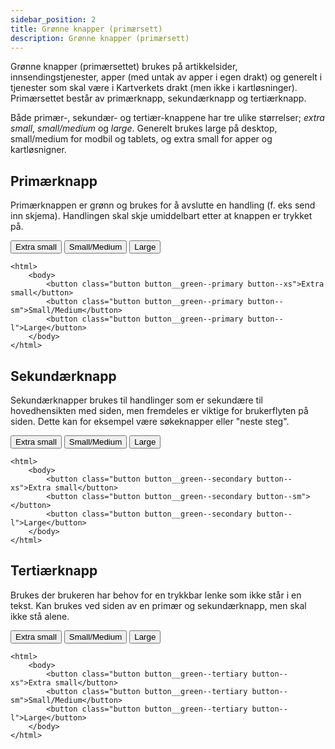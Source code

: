 ```yaml
---
sidebar_position: 2
title: Grønne knapper (primærsett)
description: Grønne knapper (primærsett)
---
```

Grønne knapper (primærsettet) brukes på artikkelsider, innsendingstjenester, apper (med untak av apper i egen drakt) og generelt i tjenester som skal være i Kartverkets drakt (men ikke i kartløsninger).
Primærsettet består av primærknapp, sekundærknapp og tertiærknapp.

Både primær-, sekundær- og tertiær-knappene har tre ulike størrelser; _extra small_, _small/medium_ og _large_.
Generelt brukes large på desktop, small/medium for modbil og tablets, og extra small for apper og kartløsnigner. 

## Primærknapp

Primærknappen er grønn og brukes for å avslutte en handling (f. eks send inn skjema). Handlingen skal skje umiddelbart etter at knappen er trykket på.

<button class="button button__green--primary button--xs">Extra small</button>
<button class="button button__green--primary button--sm">Small/Medium</button>
<button class="button button__green--primary button--l">Large</button>        


```markup title="/.html"
<html>
    <body>
        <button class="button button__green--primary button--xs">Extra small</button>
        <button class="button button__green--primary button--sm">Small/Medium</button>
        <button class="button button__green--primary button--l">Large</button>
    </body>
</html>

```



## Sekundærknapp

Sekundærknapper brukes til handlinger som er sekundære til hovedhensikten med siden, men fremdeles er viktige for brukerflyten på siden. Dette kan for eksempel være søkeknapper eller "neste steg".

<button class="button button__green--secondary button--xs">Extra small</button>
<button class="button button__green--secondary button--sm">Small/Medium</button>
<button class="button button__green--secondary button--l">Large</button>


```markup title="/.html"
<html>
    <body>
        <button class="button button__green--secondary button--xs">Extra small</button>
        <button class="button button__green--secondary button--sm"></button>
        <button class="button button__green--secondary button--l">Large</button>
    </body>
</html>

```



## Tertiærknapp

Brukes der brukeren har behov for en trykkbar lenke som ikke står i en tekst. 
Kan brukes ved siden av en primær og sekundærknapp, men skal ikke stå alene.


<button class="button button__green--tertiary button--xs">Extra small</button>
<button class="button button__green--tertiary button--sm">Small/Medium</button>
<button class="button button__green--tertiary button--l">Large</button>


```markup title="/.html"
<html>
    <body>
        <button class="button button__green--tertiary button--xs">Extra small</button>
        <button class="button button__green--tertiary button--sm">Small/Medium</button>
        <button class="button button__green--tertiary button--l">Large</button>
    </body>
</html>

```
